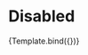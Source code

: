 


<Meta title="Components/CheckGroup/Disabled" component={VvCheckGroup} />

# Disabled

<Canvas>
	<Story
		name="Disabled"
		args={{
			name: 'story-disabled',
			options: [
				{ value: 1, label: 'Option 1' },
				{ value: 2, label: 'Option 2' },
				{ value: 3, label: 'Option 3' }
			],
			disabled: true
		}}>
		{Template.bind({})}
	</Story>
</Canvas>
